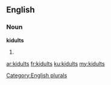 ==English==

===Noun===
'''kidults'''

# {{plural of|[[kidult]]}}

[[Category:English plurals]]

[[ar:kidults]]
[[fr:kidults]]
[[ku:kidults]]
[[my:kidults]]